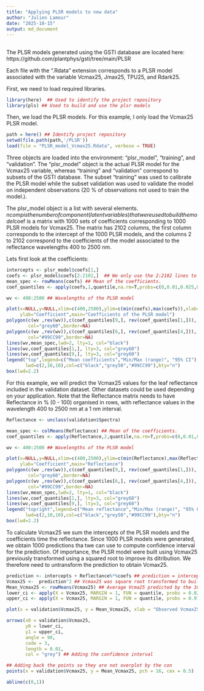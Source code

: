 ```yaml
---
title: "Applying PLSR models to new data"
author: "Julien Lamour"
date: "2025-10-15"
output: md_document
---
```


## 

The PLSR models generated using the GSTI database are located here: https://github.com/plantphys/gsti/tree/main/PLSR

Each file with the ".Rdata" extension corresponds to a PLSR model associated with the variable Vcmax25, Jmax25, TPU25, and Rdark25.

First, we need to load required libraries.


```r
library(here)  ## Used to identify the project repository
library(pls) ## Used to build and use the plsr models
```
Then, we load the PLSR models. For this example, I only load the Vcmax25 PLSR model.

```r
path = here() ## Identify project repository
setwd(file.path(path,'/PLSR'))
load(file = "PLSR_model_Vcmax25.Rdata", verbose = TRUE) 
```
Three objects are loaded into the environment: "plsr_model", "training", and "validation".
The "plsr_model" object is the actual PLSR model for the Vcmax25 variable, whereas "training" and "validation" correspond to subsets of the GSTI database. The subset "training" was used to calibrate the PLSR model while the subset validation was used to validate the model on independent observations (20 % of observations not used to train the model.).

The plsr_model object is a list with several elements.
$ncomp is the number of component (latent variables) that were used to build the model
$coef is a matrix with 1000 sets of coefficients corresponding to 1000 PLSR models for Vcmax25. The matrix has 2102 columns, the first column corresponds to the intercept of the 1000 PLSR models, and the columns 2 to 2102 correspond to the coefficients of the model associated to the reflectance wavelengths 400 to 2500 nm.


Lets first look at the coefficients:

```r

intercepts <- plsr_model$coefs[1,]
coefs <- plsr_model$coefs[2:2102,]  ## We only use the 2:2102 lines to exclude the intercept from the calculations
mean_spec <- rowMeans(coefs) ## Mean of the coefficients.  
coef_quantiles <- apply(coefs,1,quantile,na.rm=T,probs=c(0,0.01,0.025,0.05,0.5,0.95,0.975,0.99,1))

wv <- 400:2500 ## Wavelengths of the PLSR model

plot(x=NULL,y=NULL,xlim=c(400,2500),ylim=c(min(coefs),max(coefs)),xlab="Wavelength (nm)",
     ylab="Coefficient",main="Coefficients of the PLSR model")
polygon(c(wv ,rev(wv)),c(coef_quantiles[9,], rev(coef_quantiles[1,])),
        col="grey60",border=NA)
polygon(c(wv ,rev(wv)),c(coef_quantiles[6,], rev(coef_quantiles[4,])),
        col="#99CC99",border=NA)
lines(wv,mean_spec,lwd=2, lty=1, col="black")
lines(wv,coef_quantiles[1,], lty=3, col="grey60")
lines(wv,coef_quantiles[9,], lty=3, col="grey60")
legend("top",legend=c("Mean coefficients","Min/Max (range)", "95% CI"),lty=c(1,1,1),
       lwd=c(2,10,10),col=c("black","grey50","#99CC99"),bty="n")
box(lwd=2.2)

```


For this example, we will predict the Vcmax25 values for the leaf reflectance included in the validation dataset. Other datasets could be used depending on your application. Note that the Reflectance matrix needs to have Reflectance in % (0 - 100) organised in rows, with reflectance values in the wavelength 400 to 2500 nm at a 1 nm interval. 

```r
Reflectance <- unclass(validation$Spectra)

mean_spec <- colMeans(Reflectance) ## Mean of the coefficients.  
coef_quantiles <- apply(Reflectance,2,quantile,na.rm=T,probs=c(0,0.01,0.025,0.05,0.5,0.95,0.975,0.99,1))

wv <- 400:2500 ## Wavelengths of the PLSR model

plot(x=NULL,y=NULL,xlim=c(400,2500),ylim=c(min(Reflectance),max(Reflectance)),xlab="Wavelength (nm)",
     ylab="Coefficient",main="Reflectance")
polygon(c(wv ,rev(wv)),c(coef_quantiles[9,], rev(coef_quantiles[1,])),
        col="grey60",border=NA)
polygon(c(wv ,rev(wv)),c(coef_quantiles[6,], rev(coef_quantiles[4,])),
        col="#99CC99",border=NA)
lines(wv,mean_spec,lwd=2, lty=1, col="black")
lines(wv,coef_quantiles[1,], lty=3, col="grey60")
lines(wv,coef_quantiles[9,], lty=3, col="grey60")
legend("topright",legend=c("Mean reflectance","Min/Max (range)", "95% CI"),lty=c(1,1,1),
       lwd=c(2,10,10),col=c("black","grey50","#99CC99"),bty="n")
box(lwd=2.2)
```
To calculate Vcmax25 we sum the intercepts of the PLSR models and the coefficients time the reflectance.
Since 1000 PLSR models were generated, we obtain 1000 predictions tha twe can use to compute confidence interval for the prediction. Of importance, the PLSR model were built using Vcmax25 previously transformed using a squared root to improve its ditribution. We therefore need to untransform the prediction to obtain Vcmax25.

```r
prediction <- intercepts + Reflectance%*%coefs ## prediction = intercept + coef_400nm * wavelength_400nm + coef_401nm * wavelength_401nm + ... + coef_2500nm * wavelength_2500 nm, or in matrix notation Prediction = intercept + Coefs * Reflectancte 
Vcmax25 <-  prediction^2 ## Vcmax25 was square root transformed to build the plsr model, and needs to be transformed back 
Mean_Vcmax25 <- rowMeans(Vcmax25) ## Average Vcma25 predicted by the 1000 PLSR models
lower_ci <- apply(X = Vcmax25, MARGIN = 1, FUN = quantile, probs = 0.025) ## Lower confidence interval (2.5 %)
upper_ci <- apply(X = Vcmax25, MARGIN = 1, FUN = quantile, probs = 0.975) ## Upper confidence interval (97.5 %)

plot(x = validation$Vcmax25, y = Mean_Vcmax25, xlab = "Observed Vcmax25", ylab = "PLSR prediction", pch = 16, xlim = c(0, max(Mean_Vcmax25,validation$Vcmax25)), ylim = c(0, max(Mean_Vcmax25,validation$Vcmax25)), cex = 0.5)

arrows(x0 = validation$Vcmax25, 
       y0 = lower_ci, 
       y1 = upper_ci, 
       angle = 90, 
       code = 3, 
       length = 0.01,
       col = "grey") ## Adding the confidence interval

## Adding back the points so they are not overplot by the con
points(x = validation$Vcmax25, y = Mean_Vcmax25, pch = 16, cex = 0.5)

abline(c(0,1))
```




